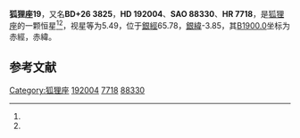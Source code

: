 {{Starbox begin
| name = 狐狸座19
}}
{{Starbox observe
| epoch = [[J2000.0|J2000.0]]
| constell = [[狐狸座|狐狸座]]<ref name=SIMBAD>{{cite web
 | url=http://simbad.u-strasbg.fr/simbad/sim-id?Ident=HR+7718
 | title=Pulsating variable Star
 | publisher=Centre de Données astronomiques de Strasbourg
 | work=SIMBAD
 | accessdate=2012-07-13
 | archive-date=2016-03-17
 | archive-url=https://web.archive.org/web/20160317071207/http://simbad.u-strasbg.fr/simbad/sim-id?Ident=HR+7718
 | dead-url=no
 }}</ref><ref name=DATA>{{cite web
 | url=http://vizier.u-strasbg.fr/viz-bin/VizieR-5?-out.add=.&-source=5050&-corr=PK=HR&-out.max=9999&HR=7718
 | title=VizieR Detailed Page
 | accessdate=2012-07-13
 | archive-date=2016-03-04
 | archive-url=https://web.archive.org/web/20160304195545/http://vizier.u-strasbg.fr/viz-bin/VizieR-5?-out.add=.&-source=5050&-corr=PK=HR&-out.max=9999&HR=7718
 | dead-url=no
 }}</ref>
| 星官 = 
| ra = {{RA|20|11|48}}<ref name=SIMBAD /><ref name=DATA />
| dec = {{DEC|+26|48|32}}<ref name=SIMBAD /><ref name=DATA />
| appmag_v = 5.49<ref name=SIMBAD /><ref name=DATA />
}}
{{Starbox character
| class = K3II-III<ref name=SIMBAD /><ref name=DATA />
| b-v = 1.41<ref name=SIMBAD /><ref name=DATA />
| u-b = 1.51<ref name=SIMBAD /><ref name=DATA />
| r-i = 0.7<ref name=SIMBAD /><ref name=DATA />
| variable = 
}}
{{Starbox astrometry
| radial_v = 1.51
| prop_mo_ra = -23
| parallax = 
| p_error = 
}}
{{Starbox catalog
| names =BD+26 3825，[[SAO星表|SAO]] 88330，[[HD星表|HD]] 192004，[[HR星表|HR]] 7718}}
{{Starbox reference |Simbad=HR+7718}}
{{Starbox end}}

'''狐狸座19'''，又名'''BD+26 3825'''，'''HD 192004'''、'''SAO 88330'''、'''HR 7718'''，是[[狐狸座|狐狸座]]的一颗恒星<ref name=SIMBAD /><ref name=DATA />，视星等为5.49，位于[[銀道座標系|銀經]]65.78，[[銀道座標系|銀緯]]-3.85，其[[B1900.0|B1900.0]]坐标为赤經{{RA|20|7|37.2}}，赤緯{{DEC|+26|-3.85|38}}。

== 参考文献 ==
{{reflist}}

{{star-stub}}

{{狐狸座恒星}}
{{星官|左旗|9|30}}
[[Category:狐狸座|Category:狐狸座]]
[[Category:HD和HDE天體|192004]]
[[Category:HR天體|7718]]
[[Category:SAO天體|88330]]